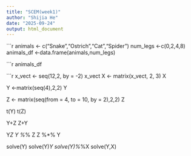 ```yaml
---
title: "SCEM(week1)"
author: "Shijia He"
date: "2025-09-24"
output: html_document
---
```


```r
animals <- c("Snake","Ostrich","Cat","Spider")
num_legs <-c(0,2,4,8)
animals_df <-data.frame(animals,num_legs)

```r
animals_df

```r
x_vect <- seq(12,2, by = -2)
x_vect
X <- matrix(x_vect, 2, 3)
X

Y <-matrix(seq(4),2,2)
Y

Z <- matrix(seq(from = 4, to = 10, by = 2),2,2)
Z

t(Y)
t(Z)

Y+Z
Z+Y

Y*Z
Y %*% Z
Z %*% Y

solve(Y)
solve(Y)*Y
solve(Y)%*%X
solve(Y,X)





